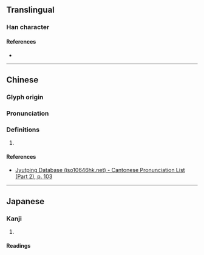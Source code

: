 {{character info}}
==Translingual==

===Han character===
{{Han char|rn=53|rad=广|as=10|sn=13|four=00213|canj=IGIT|ids=⿸广盍}}

====References====
* {{Han ref|kx=0349.010|dkj=09427|dj=0659.260|hdz=20894.160|uh=5EC5|ud=24261|bh=DD5D|bd=56669}}

----

==Chinese==
{{zh-forms}}

===Glyph origin===
{{Han etym}}

===Pronunciation===
{{zh-pron
|m=è
|c=ap1,ngap1
|mc=y
|oc=y
|cat=
}}

===Definitions===
{{zh-hanzi}}

# {{rfdef|zh}}

====References====
* [http://www.iso10646hk.net/jp/document/download.jsp Jyutping Database (iso10646hk.net) - Cantonese Pronunciation List (Part 2), p. 103]

----

==Japanese==

===Kanji===
{{ja-kanji|grade=|rs=广10}}

# {{rfdef|ja|sort=广10}}

====Readings====
{{rfv-pron|ja}}
{{ja-readings
|goon=おう<あふ, ごう<がふ
|kanon=こう<かふ
}}